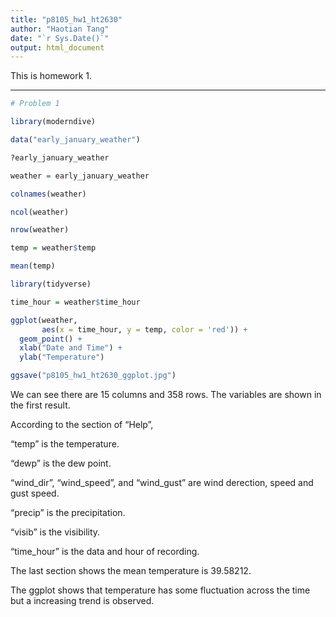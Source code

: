 ```yaml
---
title: "p8105_hw1_ht2630"
author: "Haotian Tang"
date: "`r Sys.Date()`"
output: html_document
---
```


This is homework 1. 

___

```r
# Problem 1

library(moderndive)

data("early_january_weather")

?early_january_weather

weather = early_january_weather

colnames(weather)

ncol(weather)

nrow(weather)

temp = weather$temp

mean(temp)

library(tidyverse)

time_hour = weather$time_hour

ggplot(weather, 
       aes(x = time_hour, y = temp, color = 'red')) + 
  geom_point() +
  xlab("Date and Time") + 
  ylab("Temperature")

ggsave("p8105_hw1_ht2630_ggplot.jpg")
```

We can see there are 15 columns and 358 rows. The variables are shown in the first result. 

According to the section of "Help",

"temp" is the temperature. 

"dewp" is the dew point. 

"wind_dir", "wind_speed", and "wind_gust" are wind derection, speed and gust speed. 

"precip" is the precipitation. 

"visib" is the visibility. 

"time_hour" is the data and hour of recording. 

The last section shows the mean temperature is 39.58212. 

The ggplot shows that temperature has some fluctuation across the time but a increasing trend is observed.  


